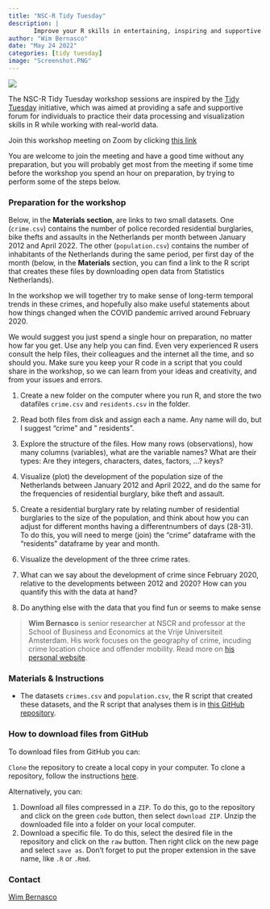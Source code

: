 ```yaml
---
title: "NSC-R Tidy Tuesday"
description: |
       Improve your R skills in entertaining, inspiring and supportive sessions moderated by your own colleagues.
author: "Wim Bernasco"
date: "May 24 2022"
categories: [tidy tuesday]
image: "Screenshot.PNG"
---
```



![](Screenshot.PNG)

The NSC-R Tidy Tuesday workshop sessions are inspired by the [Tidy Tuesday](https://www.tidytuesday.com/) initiative, which was aimed at providing a safe and supportive forum for individuals to practice their data processing and visualization skills in R while working with real-world data.

Join this workshop meeting on Zoom by clicking [this link](https://us02web.zoom.us/j/83320826408?pwd=b2FTZENkUDRodEpqTnppd1NaYlBodz09)

You are welcome to join the meeting and have a good time without any preparation, but you will probably get most from the meeting if some time before the workshop you spend an hour on preparation, by trying to perform some of the steps below.

### Preparation for the workshop

Below, in the **Materials section**, are links to two small datasets. One (`crime.csv`) contains the number of police recorded residential burglaries, bike thefts and assaults in the Netherlands per month between January 2012 and April 2022. The other (`population.csv`) contains the number of inhabitants of the Netherlands during the same period, per first day of the month (below, in the **Materials** section, you can find a link to the R script that creates these files by downloading open data from Statistics Netherlands).

In the workshop we will together try to make sense of long-term temporal trends in these crimes, and hopefully also make useful statements about how things changed when the COVID pandemic arrived around February 2020.

We would suggest you just spend a single hour on preparation, no matter how far you get. Use any help you can find. Even very experienced R users consult the help files, their colleagues and the internet all the time, and so should you. Make sure you keep your R code in a script that you could share in the workshop, so we can learn from your ideas and creativity, and from your issues and errors.

1.  Create a new folder on the computer where you run R, and store the two datafiles `crime.csv` and `residents.csv` in the folder.

2.  Read both files from disk and assign each a name. Any name will do, but I suggest "crime" and " residents".

3.  Explore the structure of the files. How many rows (observations), how many columns (variables), what are the variable names? What are their types: Are they integers, characters, dates, factors, ...? keys?

4.  Visualize (plot) the development of the population size of the Netherlands between January 2012 and April 2022, and do the same for the frequencies of residential burglary, bike theft and assault.

5.  Create a residential burglary rate by relating number of residential burglaries to the size of the population, and think about how you can adjust for different months having a differentnumbers of days (28-31). To do this, you will need to merge (join) the "crime" dataframe with the "residents" dataframe by year and month.

6.  Visualize the development of the three crime rates.

7.  What can we say about the development of crime since February 2020, relative to the developments between 2012 and 2020? How can you quantify this with the data at hand?

8.  Do anything else with the data that you find fun or seems to make sense

> **Wim Bernasco** is senior researcher at NSCR and professor at the School of Business and Economics at the Vrije Universiteit Amsterdam. His work focuses on the geography of crime, incuding crime location choice and offender mobility. Read more on [his personal website](http://www.wimbernasco.nl).

### Materials & Instructions

-   The datasets `crimes.csv` and `population.csv`, the R script that created these datasets, and the R script that analyses them is in [this GitHub repository](https://github.com/bernasco/NSC-R_tidy_tuesday_20220524.git).

### How to download files from GitHub

To download files from GitHub you can:

`Clone` the repository to create a local copy in your computer. To clone a repository, follow the instructions [here](https://docs.github.com/en/repositories/creating-and-managing-repositories/cloning-a-repository).

Alternatively, you can:

1.  Download all files compressed in a `ZIP`. To do this, go to the repository and click on the green `code` button, then select `download ZIP`. Unzip the downloaded file into a folder on your local computer.
2.  Download a specific file. To do this, select the desired file in the repository and click on the `raw` button. Then right click on the new page and select `save as`. Don't forget to put the proper extension in the save name, like `.R` or `.Rmd`.

### Contact
[Wim Bernasco](https://nscr.nl/en/medewerker/prof-dr-wim-bernasco/)
